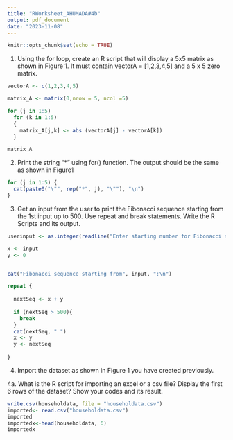 ```yaml
---
title: "RWorksheet_AHUMADA#4b"
output: pdf_document
date: "2023-11-08"
---
```


```r
knitr::opts_chunk$set(echo = TRUE)

```
1. Using the for loop, create an R script that will display a 5x5 matrix as shown in Figure 1. It must contain vectorA = [1,2,3,4,5] and a 5 x 5 zero matrix. 
```r

vectorA <- c(1,2,3,4,5)

matrix_A <- matrix(0,nrow = 5, ncol =5)

for (j in 1:5)
  for (k in 1:5)
  {
    matrix_A[j,k] <- abs (vectorA[j] - vectorA[k])
  }

matrix_A

```
2. Print the string "*" using for() function. The output should be the same as shown in Figure1

```r
for (j in 1:5) {
  cat(paste0("\"", rep("*", j), "\""), "\n")
}
```
3. Get an input from the user to print the Fibonacci sequence starting from the 1st input up to 500. Use repeat and break statements. Write the R Scripts and its output. 

```r

userinput <- as.integer(readline("Enter starting number for Fibonacci sequence: "))

x <- input
y <- 0


cat("Fibonacci sequence starting from", input, ":\n")

repeat {
 
  nextSeq <- x + y
 
  if (nextSeq > 500){
    break
  }
  cat(nextSeq, " ")
  x <- y
  y <- nextSeq
 
}

```
4. Import the dataset as shown in Figure 1 you have created previously.

4a. What is the R script for importing an excel or a csv file? Display the first 6 rows of the dataset?
Show your codes and its result.

```r

write.csv(householdata, file = "householdata.csv")
imported<- read.csv("householdata.csv")
imported
importedx<-head(householdata, 6)
importedx


```
